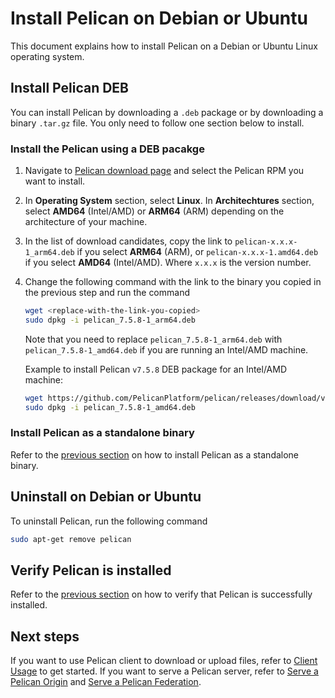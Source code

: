 # Install Pelican on Debian or Ubuntu

This document explains how to install Pelican on a Debian or Ubuntu Linux operating system.

## Install Pelican DEB

You can install Pelican by downloading a `.deb` package or by downloading a binary `.tar.gz` file. You only need to follow one section below to install.

### Install the Pelican using a DEB pacakge

1. Navigate to [Pelican download page](https://docs.pelicanplatform.org/install) and select the Pelican RPM you want to install.

2. In **Operating System** section, select **Linux**. In **Architechtures** section, select **AMD64** (Intel/AMD) or **ARM64** (ARM) depending on the architecture of your machine.

3. In the list of download candidates, copy the link to `pelican-x.x.x-1_arm64.deb` if you select **ARM64** (ARM), or `pelican-x.x.x-1.amd64.deb` if you select **AMD64** (Intel/AMD). Where `x.x.x` is the version number.

4. Change the following command with the link to the binary you copied in the previous step and run the command

    ```bash
    wget <replace-with-the-link-you-copied>
    sudo dpkg -i pelican_7.5.8-1_arm64.deb
    ```

    Note that you need to replace `pelican_7.5.8-1_arm64.deb` with `pelican_7.5.8-1_amd64.deb` if you are running an Intel/AMD machine.

    Example to install Pelican `v7.5.8` DEB package for an Intel/AMD machine:

    ```bash
    wget https://github.com/PelicanPlatform/pelican/releases/download/v7.5.8/pelican_7.5.8-1_amd64.deb
    sudo dpkg -i pelican_7.5.8-1_amd64.deb
    ```

### Install Pelican as a standalone binary

Refer to the [previous section](https://docs.pelicanplatform.org/install/rhel#install-pelican-as-a-standalone-binary) on how to install Pelican as a standalone binary.

## Uninstall on Debian or Ubuntu

To uninstall Pelican, run the following command

```bash
sudo apt-get remove pelican
```

## Verify Pelican is installed

Refer to the [previous section](https://docs.pelicanplatform.org/install/rhel#verify-pelican-is-installed) on how to verify that Pelican is successfully installed.

## Next steps

If you want to use Pelican client to download or upload files, refer to [Client Usage](https://docs.pelicanplatform.org/client-usage) to get started. If you want to serve a Pelican server, refer to [Serve a Pelican Origin](https://docs.pelicanplatform.org/serving_an_origin) and [Serve a Pelican Federation](https://docs.pelicanplatform.org/serving_a_federation).

